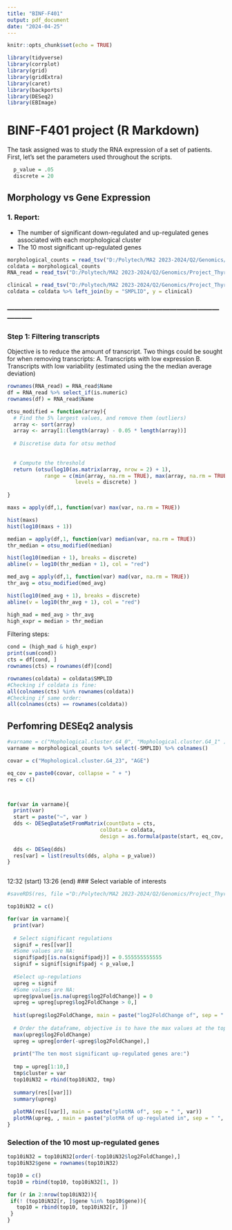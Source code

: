 ```yaml
---
title: "BINF-F401"
output: pdf_document
date: "2024-04-25"
---
```


```r
knitr::opts_chunk$set(echo = TRUE)
```

```r
library(tidyverse)
library(corrplot)
library(grid)
library(gridExtra)
library(caret)
library(backports)
library(DESeq2)
library(EBImage)

```

# BINF-F401 project (R Markdown)

The task assigned was to study the RNA expression of a set of patients. First, let's set the parameters used throughout the scripts.

```r
  p_value = .05
  discrete = 20
```

## Morphology vs Gene Expression

### 1. Report:

-   The number of significant down-regulated and up-regulated genes associated with each morphological cluster
-   The 10 most significant up-regulated genes

```r
morphological_counts = read_tsv("D:/Polytech/MA2 2023-2024/Q2/Genomics/Project_ThyroidGland/Data_ThyroidGland/OG/morphological_counts_lunit_dino.tsv")
coldata = morphological_counts
RNA_read = read_tsv("D:/Polytech/MA2 2023-2024/Q2/Genomics/Project_ThyroidGland/Data_ThyroidGland/OG/RNA_read_counts.tsv")

clinical = read_tsv("D:/Polytech/MA2 2023-2024/Q2/Genomics/Project_ThyroidGland/Data_ThyroidGland/OG/clinical_data.tsv")
coldata = coldata %>% left_join(by = "SMPLID", y = clinical)

```

### -----------------------------------------------------------------------------------------------------

### Step 1: Filtering transcripts

Objective is to reduce the amount of transcript. Two things could be sought for when removing transcripts: A. Transcripts with low expression B. Transcripts with low variability (estimated using the the median average deviation)

```r

rownames(RNA_read) = RNA_read$Name 
df = RNA_read %>% select_if(is.numeric)
rownames(df) = RNA_read$Name 

otsu_modified = function(array){
  # Find the 5% largest values, and remove them (outliers)
  array <- sort(array)
  array <- array[1:(length(array) - 0.05 * length(array))]
  
  # Discretise data for otsu method
  
  
  # Compute the threshold
  return (otsu(log10(as.matrix(array, nrow = 2) + 1), 
            range = c(min(array, na.rm = TRUE), max(array, na.rm = TRUE)),
                      levels = discrete) )
  
}

```

```r

maxs = apply(df,1, function(var) max(var, na.rm = TRUE))

hist(maxs)
hist(log10(maxs + 1))


```

```r

median = apply(df,1, function(var) median(var, na.rm = TRUE))
thr_median = otsu_modified(median)

hist(log10(median + 1), breaks = discrete)
abline(v = log10(thr_median + 1), col = "red")
```

```r

med_avg = apply(df,1, function(var) mad(var, na.rm = TRUE))
thr_avg = otsu_modified(med_avg)

hist(log10(med_avg + 1), breaks = discrete) 
abline(v = log10(thr_avg + 1), col = "red")
```

```r

high_mad = med_avg > thr_avg
high_expr = median > thr_median 

```

Filtering steps:

```r

cond = (high_mad & high_expr)
print(sum(cond))
cts = df[cond, ]
rownames(cts) = rownames(df)[cond]

rownames(coldata) = coldata$SMPLID
#Checking if coldata is fine: 
all(colnames(cts) %in% rownames(coldata))
#Checking if same order: 
all(colnames(cts) == rownames(coldata))

```

## Perfomring DESEq2 analysis

```r

#varname = c("Mophological.cluster.G4_0", "Mophological.cluster.G4_1" )
varname = morphological_counts %>% select(-SMPLID) %>% colnames()

covar = c("Mophological.cluster.G4_23", "AGE")

eq_cov = paste0(covar, collapse = " + ")
res = c()



for(var in varname){
  print(var)
  start = paste("~", var )
  dds <- DESeqDataSetFromMatrix(countData = cts,
                              colData = coldata,
                              design = as.formula(paste(start, eq_cov, sep =" + ")))
  
  dds <- DESeq(dds)
  res[var] = list(results(dds, alpha = p_value))
}



```
12:32 (start) 
13:26 (end)
### Select variable of interests

```r
#saveRDS(res, file ="D:/Polytech/MA2 2023-2024/Q2/Genomics/Project_ThyroidGland/Data_ThyroidGland/OG/res_AGE_MC23")

top10iN32 = c()

for(var in varname){
  print(var)
  
  # Select significant regulations
  signif = res[[var]]
  #Some values are NA: 
  signif$padj[is.na(signif$padj)] = 0.555555555555
  signif = signif[signif$padj < p_value,]
  
  #Select up-regulations
  upreg = signif
  #Some values are NA: 
  upreg$pvalue[is.na(upreg$log2FoldChange)] = 0
  upreg = upreg[upreg$log2FoldChange > 0,]
  
  hist(upreg$log2FoldChange, main = paste("log2FoldChange of", sep = " ", var))
  
  # Order the dataframe, objective is to have the max values at the top
  max(upreg$log2FoldChange)
  upreg = upreg[order(-upreg$log2FoldChange),]
  
  print("The ten most significant up-regulated genes are:")
  
  tmp = upreg[1:10,]
  tmp$cluster = var
  top10iN32 = rbind(top10iN32, tmp)
  
  summary(res[[var]])
  summary(upreg)
  
  plotMA(res[[var]], main = paste("plotMA of", sep = " ", var))
  plotMA(upreg, , main = paste("plotMA of up-regulated in", sep = " ", var))
}

```

### Selection of the 10 most up-regulated genes

```r

top10iN32 = top10iN32[order(-top10iN32$log2FoldChange),]
top10iN32$gene = rownames(top10iN32)

top10 = c()
top10 = rbind(top10, top10iN32[1, ])

for (r in 2:nrow(top10iN32)){
 if(! (top10iN32[r, ]$gene %in% top10$gene)){
   top10 = rbind(top10, top10iN32[r, ])
 }
}

```